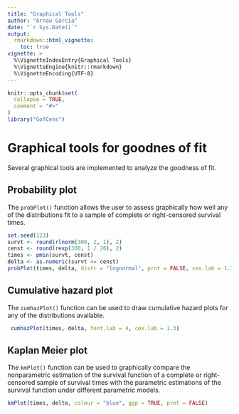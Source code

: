 ```yaml
---
title: "Graphical Tools"
author: "Arnau Garcia"
date: "`r Sys.Date()`"
output:
  rmarkdown::html_vignette:
    toc: true
vignette: >
  %\VignetteIndexEntry{Graphical Tools}
  %\VignetteEngine{knitr::rmarkdown}
  %\VignetteEncoding{UTF-8}
---
```


```r
knitr::opts_chunk$set(
  collapse = TRUE,
  comment = "#>"
)
library("GofCens")
```

# Graphical tools for goodnes of fit

Several graphical tools are implemented to analyze the goodness of fit.

## Probability plot

The `probPlot()` function allows the user to assess graphically how well any of the distributions fit to a sample of complete or right-censored survival times.

```r
set.seed(123)
survt <- round(rlnorm(300, 2, 1), 2)
censt <- round(rexp(300, 1 / 20), 2)
times <- pmin(survt, censt)
delta <- as.numeric(survt <= censt)
probPlot(times, delta, distr = "lognormal", prnt = FALSE, cex.lab = 1.3)
```

## Cumulative hazard plot

The `cumhazPlot()` function can be used to draw cumulative hazard plots for any of the distributions available.

```r
 cumhazPlot(times, delta, font.lab = 4, cex.lab = 1.3)
```

## Kaplan Meier plot

The `kmPlot()` function can be used to graphically compare the nonparametric estimation of the survival function of a complete or right-censored sample of survival times with the parametric estimations of the survival function under different parametric models.

```r
kmPlot(times, delta, colour = "blue", ggp = TRUE, prnt = FALSE)
```


